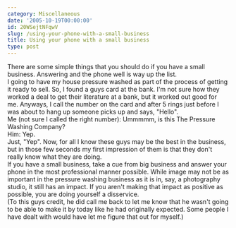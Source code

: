 ```yaml
---
category: Miscellaneous
date: '2005-10-19T00:00:00'
id: 20WSejtNFqwV
slug: /using-your-phone-with-a-small-business
title: Using your phone with a small business
type: post
---
```


There are some simple things that you should do if you have a small
business. Answering and the phone well is way up the list.  
I going to have my house pressure washed as part of the process of
getting it ready to sell. So, I found a guys card at the bank. I'm
not sure how they worked a deal to get their literature at a bank,
but it worked out good for me. Anyways, I call the number on the
card and after 5 rings just before I was about to hang up someone
picks up and says, "Hello".  
Me (not sure I called the right number): Ummmmm, is this The
Pressure Washing Company?  
Him: Yep.  
Just, "Yep". Now, for all I know these guys may be the best in the
business, but in those few seconds my first impression of them is
that they don't really know what they are doing.  
If you have a small business, take a cue from big business and
answer your phone in the most professional manner possible. While
image may not be as important in the pressure washing business as
it is in, say, a photography studio, it still has an impact. If you
aren't making that impact as positive as possible, you are doing
yourself a disservice.  
(To this guys credit, he did call me back to let me know that he
wasn't going to be able to make it by today like he had originally
expected. Some people I have dealt with would have let me figure
that out for myself.)